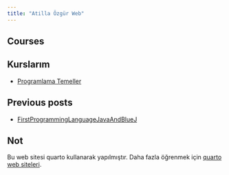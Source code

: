 ```yaml
---
title: "Atilla Özgür Web"
---
```


## Courses

## Kurslarım

- [Programlama Temeller](kurs-programlama-temeller)


## Previous posts

- [FirstProgrammingLanguageJavaAndBlueJ](FirstProgrammingLanguageJavaAndBlueJ.md)



## Not

Bu web sitesi quarto kullanarak yapılmıştır.
Daha fazla öğrenmek için [quarto web siteleri](https://quarto.org/docs/websites).


